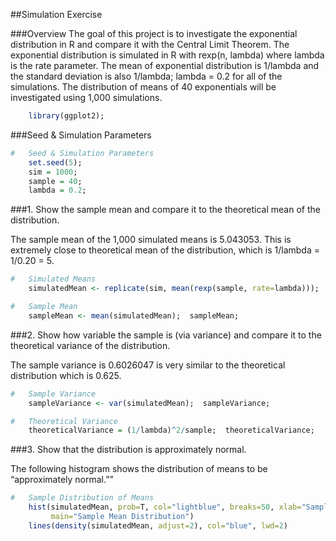 ##Simulation Exercise
  
###Overview
The goal of this project is to investigate the exponential distribution in R and compare it with the Central Limit Theorem.  The exponential distribution is simulated in R with rexp(n, lambda) where lambda is the rate parameter.  The mean of exponential distribution is 1/lambda and the standard deviation is also 1/lambda; lambda = 0.2 for all of the simulations.  The distribution of means of 40 exponentials will be investigated using 1,000 simulations.  

```r
    library(ggplot2);
```
  
###Seed & Simulation Parameters
```r
#   Seed & Simulation Parameters
    set.seed(5);
    sim = 1000;
    sample = 40;
    lambda = 0.2;
```
  
###1. Show the sample mean and compare it to the theoretical mean of the distribution.
  
The sample mean of the 1,000 simulated means is 5.043053.  This is extremely close to theoretical mean of the distribution, which is 1/lambda = 1/0.20 = 5.  
```r
#   Simulated Means
    simulatedMean <- replicate(sim, mean(rexp(sample, rate=lambda)));

#   Sample Mean
    sampleMean <- mean(simulatedMean);  sampleMean;
```

###2. Show how variable the sample is (via variance) and compare it to the theoretical variance of the distribution.
  
The sample variance is 0.6026047 is very similar to the theoretical distribution which is 0.625.  
```r
#   Sample Variance  
    sampleVariance <- var(simulatedMean);  sampleVariance;

#   Theoretical Variance
    theoreticalVariance = (1/lambda)^2/sample;  theoreticalVariance;
```
  
###3. Show that the distribution is approximately normal.
  
The following histogram shows the distribution of means to be "approximately normal.""
```r
#   Sample Distribution of Means
    hist(simulatedMean, prob=T, col="lightblue", breaks=50, xlab="Sample mean", 
         main="Sample Mean Distribution")
    lines(density(simulatedMean, adjust=2), col="blue", lwd=2)
```


